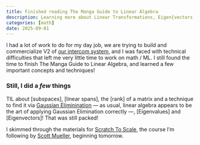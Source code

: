 ```yaml
---
title: Finished reading The Manga Guide to Linear Algebra
description: Learning more about Linear Transformations, Eigen{vectors, values} and Diagonalization
categories: [math]
date: 2025-09-01
---
```


I had a lot of work to do for my day job, we are trying to build and commercialize V2 of [our intercom system](https://www.kivala.fr){target=_blank}, and I was faced with technical difficulties that left me very little time to work on math / ML. I still found the time to finish The Manga Guide to Linear Algebra, and learned a few important concepts and techniques!

### Still, I did a _few_ things

TIL about [subspaces], [linear spans], the [rank] of a matrix and a technique to find it via [Gaussian Eliminination](/notes/linear-algebra.html#sec-gaussian-elimination) — as usual, linear algebra appears to be the art of applying Gaussian Elimination correctly —, [Eigenvalues] and [Eigenvectors]! That was still packed!

I skimmed through the materials for [Scratch To Scale](https://maven.com/walk-with-code/scratch-to-scale){target=_blank}, the course I'm following by [Scott Mueller](https://x.com/thezachmueller){target=_blank}, beginning tomorrow.
